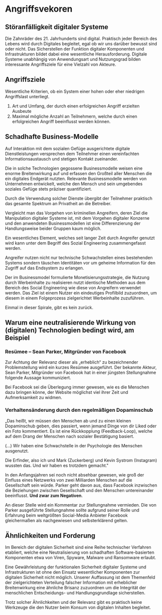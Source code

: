 # Angriffsvekoren

## Störanfälligkeit digitaler Systeme

Die Zahnräder des 21. Jahrhunderts sind digital. Praktisch jeder Bereich des
Lebens wird durch Digitales begleitet, egal ob wir uns darüber bewusst sind oder
nicht. Das Sicherstellen der Funktion digitaler Komponenten und Infrastrukturen
bildet dabei eine wesentliche Herausforderung. Digitale Systeme unabhängig von
Anwendungsart und Nutzungsgrad bilden interessante Angriffsziele für eine
Vielzahl von Akteure.

## Angriffsziele

Wesentliche Kriterien, ob ein System einer hohen oder eher niedrigen
Angriffslast unterliegt.

1. Art und Umfang, der durch einen erfolgreichen Angriff erzielten Ausbeute
2. Maximal mögliche Anzahl an Teilnehmern, welche durch einen erfolgreichen
   Angriff beeinflusst werden können.

## Schadhafte Business-Modelle

Auf Interaktion mit dem sozialen Gefüge ausgerichtete digitale Dienstleistungen
versprechen dem Teilnehmer einen vereinfachten Informationsaustausch und
stetigen Kontakt zueinander.

Die in solche Technologien gegossene Businessmodelle weisen eine enorme
Breitenwirkung auf und erfassen den Großteil aller Menschen die ein digitales
Endgerät nutzten. Relevante Businessmodelle werden von Unternehmen entwickelt,
welche den Mensch und sein umgebendes soziales Gefüge stets präziser
quantifiziert.

Durch die Verwendung solcher Dienste übergibt der Teilnehmer praktisch das
gesamte Spektrum an Privatheit an die Betreiber.

Vergleicht man das Vorgehen von kriminellen Angreifern, deren Ziel die
Manipulation digitaler Systeme ist, mit dem Vorgehen digitaler Konzerne und den
anwendeten Businessmodellen ist eine Differenzierung der Handlungsweise beider
Gruppen kaum möglich.

Ein wesentliches Element, welches seit langer Zeit durch Angreifer genutzt wird
kann unter dem Begriff des Sozial Engineering zusammengefasst werden.

Angreifer nutzen nicht nur technische Schwachstellen eines bestehenden Systems
sondern täuschen Identitäten vor um geheime Information für den Zugriff auf das
Endsystem zu erlangen.

Der im Businessmodel formulierte Monetisierungsstrategie, die Nutzung durch
Werbeinhalte zu realisieren nutzt identische Methoden aus dem Bereich des Social
Engineering wie diese von Angreifern verwendet werden. Das Ziel ist einem Nutzer
ein eindeutiges Profilbild zuzuordnen, um diesem in einem Folgeprozess
zielgerichtet Werbeinhalte zuzuführen.

Einmal in dieser Spirale, gibt es kein zurück.

## Warum eine neutralisierende Wirkung von (digitalen) Technologien bedingt wird, am Beispiel

### Resümee – Sean Parker, Mitgründer von Facebook

Zur Achtung der Relevanz dieser als „erheblich“ zu bezeichnender Problemstellung
wird ein kurzes Resümee ausgeführt. Der bekannte Akteur, Sean Parker, Mitgründer
von Facebook hat in einer jüngsten Stellungnahme folgende Aussage kommuniziert.

Bei Facebook sei die Überlegung immer gewesen, wie es die Menschen dazu bringen
könne, der Website möglichst viel ihrer Zeit und Aufmerksamkeit zu widmen.

### Verhaltensänderung durch den regelmäßigen Dopaminschub

„Das heißt, wir müssen den Menschen ab und zu einen kleinen Dopaminschub geben,
dies passiert, wenn jemand Dinge von dir Liked oder ein Foto kommentiert. Es ist
eine Rückkopplung (Feedback-Loop), welche auf dem Drang der Menschen nach
sozialer Bestätigung basiert.

(...) Wir haben eine Schwachstelle in der Psychologie des Menschen ausgenutzt.

Die Erfinder, also ich und Mark (Zuckerberg) und Kevin Systrom (Instagram)
wussten das. Und wir haben es trotzdem gemacht."

In den Anfangsjahren sei noch nicht absehbar gewesen, wie groß der Einfluss
eines Netzwerks von zwei Milliarden Menschen auf die Gesellschaft sein würde.
Parker geht davon aus, dass Facebook inzwischen die Beziehungen zwischen
Gesellschaft und den Menschen untereinander beeinflusst. **Und zwar zum
Negativen**.

An dieser Stelle wird ein Kommentar zur Stellungnahme vermieden. Die von Parker
ausgeführte Stellungnahme sollte aufgrund seiner Rolle und Erfahrung beim
weltgrößten Social-Media Anbieter Facebook gleichermaßen als nachgewiesen und
selbsterklärend gelten.

## Ähnlichkeiten und Forderung

Im Bereich der digitalen Sicherheit sind eine Reihe technischer Verfahren
etabliert, welche eine Neutralisierung von schadhaften Software-basierten
Komponenten etwa von Viren, Spyware, Malware und Ransomware erlaubt.

Eine Gewährleistung der funktionalen Sicherheit digitaler Systeme und
Infrastrukturen ist ohne den Einsatz wesentlicher Komponenten zur digitalen
Sicherheit nicht möglich. Unserer Auffassung ist dem Themenfeld der
zielgerichteten Verteilung falscher Information mit erheblicher Breitenwirkung
eine ähnliche Brisanz zuzuordnen um die Integrität der menschlichen
Entscheidungs- und Handlungsgrundlage sicherstellen.

Trotz solcher Ähnlichkeiten und der Relevanz gibt es praktisch keine Werkzeuge
die den Nutzer beim Konsum von digitalen Inhalten begleitet.
